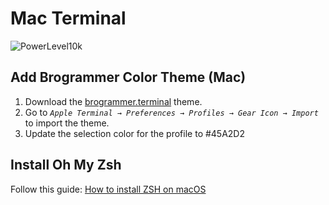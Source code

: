 
# Mac Terminal

![PowerLevel10k](./assets/powerlevel-10k.png)

## Add Brogrammer Color Theme (Mac)

1. Download the [brogrammer.terminal](./assets/brogrammer.terminal) theme.
2. Go to _`Apple Terminal → Preferences → Profiles → Gear Icon → Import`_ to import the theme.
3. Update the selection color for the profile to #45A2D2

## Install Oh My Zsh

Follow this guide: [How to install ZSH on macOS](https://github.com/ohmyzsh/ohmyzsh/wiki/Installing-ZSH#how-to-install-zsh-on-many-platforms)

<TerminalTabCompletion />
<TerminalPowerlevel10kGuide />
<TerminalPowerlevel10kConfig />
